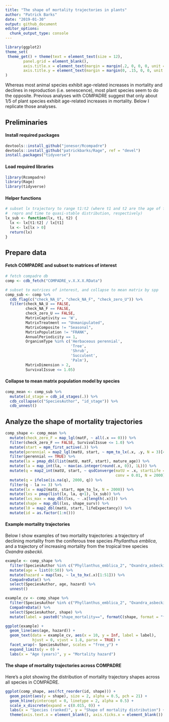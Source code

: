 ```yaml
---
title: "The shape of mortality trajectories in plants"
author: "Patrick Barks"
date: "2019-01-30"
output: github_document
editor_options: 
  chunk_output_type: console
---
```


```r
library(ggplot2)
theme_set(
 theme_get() + theme(text = element_text(size = 12),
        panel.grid = element_blank(),
        axis.title.x = element_text(margin = margin(.2, 0, 0, 0, unit = 'cm')),
        axis.title.y = element_text(margin = margin(0, .15, 0, 0, unit = 'cm')))
)
```

Whereas most animal species exhibit age-related increases in mortality and declines in reproduction (i.e. senescence), most plant species seem to do the opposite. Previous analyses with COMPADRE suggest that only about 1/5 of plant species exhibit age-related increases in mortality. Below I replicate those analyses.

## Preliminaries

#### Install required packages

```r
devtools::install_github("jonesor/Rcompadre")
devtools::install_github("patrickbarks/Rage", ref = "devel")
install.packages("tidyverse")
```

#### Load required libraries

```r
library(Rcompadre)
library(Rage)
library(tidyverse)
```

#### Helper functions

```r
# subset lx trajectory to range t1:t2 (where t1 and t2 are the age of first
#  repro and time to quasi-stable distribution, respectively)
lx_sub <- function(lx, t1, t2) {
  lx <- lx[t1:t2] / lx[t1]
  lx <- lx[lx > 0]
  return(lx)
}
```

## Prepare data

#### Fetch COMPADRE and subset to matrices of interest

```r
# fetch compadre db
comp <- cdb_fetch("COMPADRE_v.X.X.X.RData")

# subset to matrices of interest, and collapse to mean matrix by spp
comp_sub <- comp %>% 
  cdb_flag(c("check_NA_U", "check_NA_F", "check_zero_U")) %>% 
  filter(check_NA_U == FALSE,
         check_NA_F == FALSE,
         check_zero_U == FALSE,
         MatrixCaptivity == 'W',
         MatrixTreatment == "Unmanipulated",
         MatrixComposite != "Seasonal",
         MatrixPopulation != "FRANK",
         AnnualPeriodicity == 1,
         OrganismType %in% c('Herbaceous perennial',
                             'Tree',
                             'Shrub',
                             'Succulent',
                             'Palm'),
         MatrixDimension > 2,
         SurvivalIssue <= 1.05)

```

#### Collapse to mean matrix population model by species

```r
comp_mean <- comp_sub %>% 
  mutate(id_stage = cdb_id_stages(.)) %>% 
  cdb_collapse(c("SpeciesAuthor", "id_stage")) %>% 
  cdb_unnest()
```

## Analyze the shape of mortality trajectories

```r
comp_shape <- comp_mean %>% 
  mutate(check_zero_F = map_lgl(matF, ~ all(.x == 0))) %>% 
  filter(check_zero_F == FALSE, SurvivalIssue <= 1.0) %>% 
  mutate(start = mpm_first_active(.)) %>% 
  mutate(perennial = map2_lgl(matU, start, ~ mpm_to_lx(.x, .y, N = 3)[4] > 0)) %>% 
  filter(perennial == TRUE) %>% 
  mutate(la = pmap_dbl(list(matU, matF, start), mature_age)) %>% 
  mutate(la = map_int(la, ~ max(as.integer(round(.x, 0)), 1L))) %>% 
  mutate(q = map2_int(matU, start, ~ qsdConverge(matU = .x, startLife = .y,
                                                 conv = 0.01, N = 2000))) %>% 
  mutate(q = ifelse(is.na(q), 2000, q)) %>% 
  filter(q - la >= 3) %>% 
  mutate(lx = map2(matU, start, mpm_to_lx, N = 2000)) %>%
  mutate(lxs = pmap(list(lx, la, q+1), lx_sub)) %>%
  mutate(lxs_max = map_dbl(lxs, ~ .x[length(.x)])) %>% 
  mutate(shape = map_dbl(lxs, shape_surv)) %>%
  mutate(l0 = map2_dbl(matU, start, lifeExpectancy)) %>% 
  mutate(id = as.factor(1:n()))
```

#### Example mortality trajectories

Below I show examples of two mortality trajectories: a trajectory of declining mortality from the coniferous tree species _Phyllanthus emblica_, and a trajectory of increasing mortality from the tropical tree species _Oxandra asbeckii_.

```r
example <- comp_shape %>%
  filter(SpeciesAuthor %in% c("Phyllanthus_emblica_2", "Oxandra_asbeckii")) %>%
  mutate(age = list(0:50)) %>%
  mutate(hazard = map(lxs, ~ lx_to_hx(.x)[1:51])) %>% 
  CompadreData() %>%
  select(SpeciesAuthor, age, hazard) %>%
  unnest()

example_cv <- comp_shape %>%
  filter(SpeciesAuthor %in% c("Phyllanthus_emblica_2", "Oxandra_asbeckii")) %>%
  CompadreData() %>%
  select(SpeciesAuthor, shape) %>%
  mutate(label = paste0("shape_mortality==", formatC(shape, format = "f", digits = 3)))

ggplot(example) +
  geom_line(aes(age, hazard)) +
  geom_text(data = example_cv, aes(x = 10, y = Inf, label = label),
            hjust = 0, vjust = 1.8, parse = TRUE) +
  facet_wrap(~ SpeciesAuthor, scales = "free_y") +
  expand_limits(y = 0) +
  labs(x = "Age (years)", y = "Mortality hazard")
```

#### The shape of mortality trajectories across COMPADRE

Here's a plot showing the distribution of mortality trajectory shapes across all species in COMPADRE.

```r
ggplot(comp_shape, aes(fct_reorder(id, shape))) +
  geom_point(aes(y = shape), size = 2, alpha = 0.5, pch = 21) +
  geom_hline(yintercept = 0, linetype = 2, alpha = 0.5) +
  scale_x_discrete(expand = c(0.015, 0)) +
  labs(x = "Species (ranked)", y = "Shape of mortality distribution") +
  theme(axis.text.x = element_blank(), axis.ticks.x = element_blank())
```
